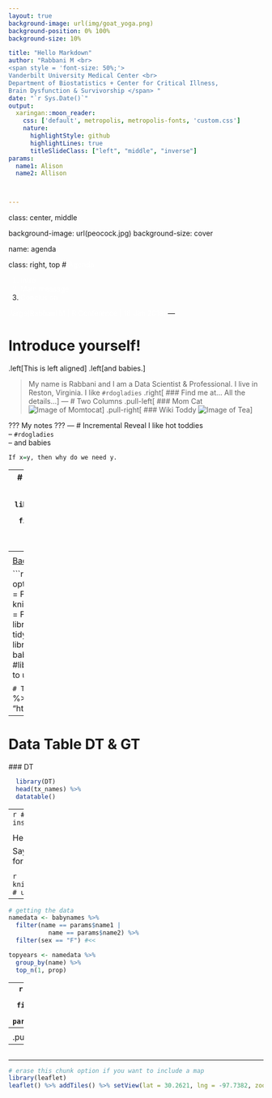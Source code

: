 ```yaml
---
layout: true
background-image: url(img/goat_yoga.png)
background-position: 0% 100%
background-size: 10%

title: "Hello Markdown"
author: "Rabbani M <br>
<span style = 'font-size: 50%;'>
Vanderbilt University Medical Center <br>
Department of Biostatistics + Center for Critical Illness, 
Brain Dysfunction & Survivorship </span> "
date: "`r Sys.Date()`"
output: 
  xaringan::moon_reader:
    css: ['default', metropolis, metropolis-fonts, 'custom.css']
    nature:
      highlightStyle: github
      highlightLines: true
      titleSlideClass: ["left", "middle", "inverse"]
params:
  name1: Alison
  name2: Allison



---
```

class: center, middle

background-image: url(peocock.jpg)
background-size: cover

name: agenda

class: right, top
# <font color="white"> Agenda </font>

<font color="white">

1. Intro <br>
2. Main message <br>
3. Conclusion <br>
</font>

<span style="color:white">
.large[Rabbani M | R Conference | 16 Jan 2019]
</span>
---

# Introduce yourself!

.left[This is left aligned]
.left[and babies.]

> My name is Rabbani and I am a Data Scientist & Professional. I live in Reston, Virginia. I like `#rdogladies`
.right[
### Find me at...
All the details...]
---
# Two Columns
.pull-left[
### Mom Cat
![Image of Momtocat](http://bit.ly/momtocat)
]
.pull-right[
### Wiki Toddy
![Image of Tea](http://bit.ly/wiki-toddy)
]

???
My notes
???
---
# Incremental Reveal
I like hot toddies
<br>
--
`#rdogladies`
<br>
--
and babies


```r
If x=y, then why do we need y.
```
---
# Code Highlight and Code Output Higghlight
```r
library(babynames)
library(tidyverse)
tx_names <- babynames %>%
  filter(name == "Dallas" | 
         name == "Austin") %>%
  filter(sex == "F") 
glimpse(tx_names) #<<
```

---
<!-- edit name1 and name2 in the YAML above -->

[Back to the agenda](#agenda)



```r
options(htmltools.dir.version = FALSE)
knitr::opts_chunk$set(warning = FALSE, message = FALSE)
library(tidyverse) # load tidyverse package
library(babynames) # load babynames package 
#library(leaflet) # uncomment to use if you install

```
# Table
```r
head(tx_names) %>% 
  knitr::kable(format = "html")
```
---
# Data Table DT & GT


 ### DT
```r
  library(DT)
  head(tx_names) %>% 
  datatable() 
```


---
```r
# optional package installs if you want to do more below
install.packages("leaflet")
```


<!-- introduce yourself here -->

Hello my name is `r rmarkdown::metadata$author`! 

Say something about what you do, what you use R Markdown for, your favorite R package, etc.

<!-- include an image here, if you have a GitHub account use your profile pic! -->

```r
knitr::include_graphics("https://github.com/USERNAME.png") # update USERNAME here
```

---



```r
# getting the data
namedata <- babynames %>%
  filter(name == params$name1 | 
           name == params$name2) %>% 
  filter(sex == "F") #<<
```

<!-- get and see top years for each name -->

```r
topyears <- namedata %>% 
  group_by(name) %>% 
  top_n(1, prop) 
```

---
```r
topyears %>% 
  filter(name == params$name1)
```


```r
topyears %>% 
  filter(name == params$name2)
```

---
<!-- plot name popularity over time -->
<!-- we make the data here -->

.pull-left[
```r
ggplot(namedata, 
  aes(x = year, 
      y = prop,  
      group = name, 
      color = name)) + 
  geom_line() 
```
]
.pull-right[
```r
 library(DT)
  head(tx_names) %>% 
  datatable() 
```
]
---

```r

```

---
<!-- where are you from? -->


```r
# erase this chunk option if you want to include a map
library(leaflet)
leaflet() %>% addTiles() %>% setView(lat = 30.2621, lng = -97.7382, zoom = 17)
```





